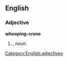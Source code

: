 ==English==

===Adjective===
'''whooping-crane'''

# {{form of|Attributive form|[[whooping crane]]|nodot=1}}, ''noun''.
#:''{{{2|&nbsp;}}}''
[[Category:English adjectives]]